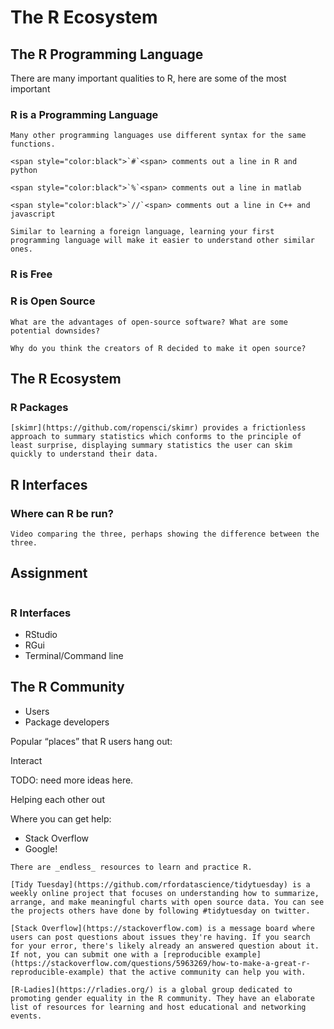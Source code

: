 # The R Ecosystem  {#recosystem}

## The R Programming Language

There are many important qualities to R, here are some of the most important

### R is a Programming Language


```block
Many other programming languages use different syntax for the same functions. 

<span style="color:black">`#`<span> comments out a line in R and python

<span style="color:black">`%`<span> comments out a line in matlab

<span style="color:black">`//`<span> comments out a line in C++ and javascript

Similar to learning a foreign language, learning your first programming language will make it easier to understand other similar ones.
```

### R is Free

### R is Open Source

```block
What are the advantages of open-source software? What are some potential downsides?

Why do you think the creators of R decided to make it open source?
```


## The R Ecosystem

### R Packages


```block
[skimr](https://github.com/ropensci/skimr) provides a frictionless approach to summary statistics which conforms to the principle of least surprise, displaying summary statistics the user can skim quickly to understand their data.
```

## R Interfaces

### Where can R be run?

```block
Video comparing the three, perhaps showing the difference between the three.
```

## Assignment

```block

```

### R Interfaces

- RStudio
- RGui
- Terminal/Command line

## The R Community

- Users
- Package developers

Popular "places" that R users hang out:

Interact 

TODO: need more ideas here.

Helping each other out

Where you can get help:


- Stack Overflow 
- Google!

```block
There are _endless_ resources to learn and practice R. 

[Tidy Tuesday](https://github.com/rfordatascience/tidytuesday) is a weekly online project that focuses on understanding how to summarize, arrange, and make meaningful charts with open source data. You can see the projects others have done by following #tidytuesday on twitter.

[Stack Overflow](https://stackoverflow.com) is a message board where users can post questions about issues they're having. If you search for your error, there's likely already an answered question about it. If not, you can submit one with a [reproducible example](https://stackoverflow.com/questions/5963269/how-to-make-a-great-r-reproducible-example) that the active community can help you with.

[R-Ladies](https://rladies.org/) is a global group dedicated to promoting gender equality in the R community. They have an elaborate list of resources for learning and host educational and networking events.
```
